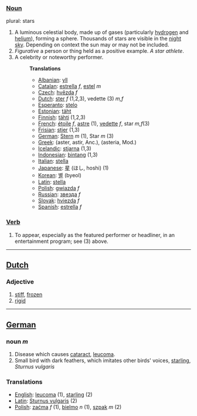 ===[[Noun]]===
plural: stars
#A luminous celestial body, made up of gases (particularly [[hydrogen]] and [[helium]]), forming a sphere. Thousands of stars are visible in the [[night]] [[sky]]. Depending on context the  sun may or may not be included. 
#''Figurative'' a person or thing held as a positive example. ''A star athlete''.
#A celebrity or noteworthy performer.
#:'''Translations'''
#:*[[Albanian]]: [[yll]]
#:*[[Catalan]]: [[estrella]] ''f'', [[estel]] ''m''
#:*[[Czech]]: [[hvězda]] ''f''
#:*[[Dutch]]: [[ster]] ''f'' (1,2,3), vedette (3) ''m,f''
#:*[[Esperanto]]: [[stelo]]
#:*[[Estonian]]: [[täht]]
#:*[[Finnish]]: [[tähti]] (1,2,3)
#:*[[French]]: [[étoile]] ''f'', [[astre]] (1), [[vedette]] ''f'', star ''m,f''(3)
#:*[[Frisian]]: [[stjer]] (1,3)
#:*[[German]]: [[Stern]] ''m'' (1), Star ''m'' (3)
#:*[[Greek]]: (aster, astir, Anc.), (asteria, Mod.)
#:*[[Icelandic]]: [[stjarna]] (1,3)
#:*[[Indonesian]]: [[bintang]] (1,3)
#:*[[Italian]]: [[stella]]
#:*[[Japanese]]: [[星]] (ほし, hoshi) (1)
#:*[[Korean]]: [[별]] (byeol)
#:*[[Latin]]: [[stella]]
#:*[[Polish]]: [[gwiazda]] ''f''
#:*[[Russian]]: [[звезда]] ''f''
#:*[[Slovak]]: [[hviezda]] ''f''
#:*[[Spanish]]: [[estrella]] ''f''

===[[Verb]]===
# To appear, especially as the featured performer or headliner, in an entertainment program; see (3) above.

----

==[[Dutch]]==

===Adjective===

# [[stiff]], [[frozen]]
# [[rigid]]

----

==[[German]]==

===noun ''m''===

# Disease which causes [[cataract]], [[leucoma]].
# Small bird with dark feathers, which imitates other birds' voices, [[starling]], ''Sturnus vulgaris''

===Translations===
*[[English]]: [[leucoma]] (1), [[starling]] (2)
*[[Latin]]: [[Sturnus vulgaris]] (2)
*[[Polish]]: [[zaćma]] ''f'' (1), [[bielmo]] ''n'' (1), [[szpak]] ''m'' (2)